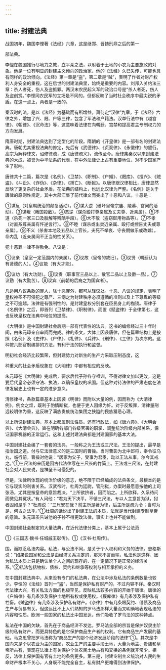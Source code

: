 ```yaml
---
---
---
```

title: 封建法典
---



战国初年，魏国李悝著《法经》六章，这是继郑、晋铸刑鼎之后的第一

部法典。

李悝在魏国推行尽地力之教，立平籴之法，以附着于土地的小农为主要施政的对象。他是一位有明显的封建主义倾向的政治家，他的《法经》久已失传，可能也具有同样的政治倾向。《法经》第一章是“盗”，第二章是“贼”，表明了作者对财产权利人身安全的重视，这在后世的封建法典里，始终是重要的内容。刘邦入关约法三章：杀人者死，伤人及盗抵罪。两汉末农民起义军的政治口号是“杀人者死，伤人及盗创赏。”李悝同农民军的立场是不同的，但都反映了当时社会秩序中最尖锐的矛盾。在这一点上，两者是一致的。

秦汉时的法，是以《法经》为基础而有所增益。萧何定“汉律”九章，于《法经》六律之外，增加了兴、厩、户等三律，包含了军法和户籍法。汉单行法中有《越宫律》、《朝律》、《沉命法》等，这意味着法律在向朝廷、宫禁和提高君主专制权力的方向发展。

隋唐时期，封建法典达到了定型化的阶段。隋朝的《开皇律》是一部有名的封建法典。唐朝尤其重视法典的修定，先后有《武德律》、《贞观律》、《永徽律》的颁行。高宗为解释律文，诏修律疏，成《唐律疏义》，流传至今。唐律集秦汉以来封建法典的大成，被誉为中华法系的代表，在中外法律史上占有重要地位，对不少国家产生了影响。

唐律共十二篇，篇次是《名例》、《卫禁》、《职制》、《户婚》、《厩库》、《擅兴》、《贼盗》、《斗讼》、《诈伪》、《杂律》、《捕亡》、《断狱》。以唐律跟汉律相比，唐律显然反映了更复杂的社会矛盾，在法典的结构上，也远比汉律为严整。《名例》是关于唐律的原则性规定，其中大部汇集了前代律文而突出了十恶和八议。十恶是：

①谋反（对皇朝统治的颠复活动）。②谋大逆（破坏皇帝宗庙、陵墓、宫阙的活动）。③谋叛（叛国投敌）。④恶逆（谋杀殴打尊亲属及丈夫尊、近亲属）。⑤不道（杀死一家三口及肢解等残酷手段）。⑥大不敬（盗窃御用物品等）。⑦不孝（对直系尊亲属有忤逆言行）。⑧不睦（谋杀或出卖近亲属、殴打或控告丈夫或尊亲属）。⑨不义（杀害本地及五品以上官长，夫死不举哀、守丧期做乐或改嫁）。⑩内乱（近亲属间不正当的性关系）。

犯十恶罪一律不得赦免。八议是：

①议亲（皇室一定范围内的亲属）。②议故（皇帝的故旧）。③议贤（朝廷认为有贤德的人）。④议能（有大才能）。

⑤议功（有大功勋）。⑥议贵（职事官三品以上、散官二品以上及爵一品）。⑦议勤（有大勤苦）。⑧议宾（前朝的后裔之为国宾者）。

凡适用八议条款的罪人，除十恶罪外，都可从轻议处。十恶、八议的规定，表明了皇权神圣不可侵犯之尊严、三纲之为封建秩序必须遵循的准则以及上下尊卑的等级之不可逾越。法律是有强制性的，是封建皇权分别套在臣民身上的枷锁。唐律于《名例律》之后，即首列《卫禁律》、《职制律》，而置《赋盗律》于全律第七，这也反映皇权在法典中地位的提高。

《大明律》是中国封建社会后期一部有代表性的法典。这书的编修经过三十年时间，由朱元璋亲自审阅而完成。律的条文，大体上因袭唐律，但在篇章结构上是按照《名例》及《吏律》、《户律》、《礼律》、《兵律》、《刑律》、《工律》为次序的。这种按六部官制编排的方法，有利于法的执行和监督。

明初社会经济比较繁荣，但封建势力对新生的生产力采取压制态度，这

种重大的社会矛盾现象在《大明律》中都有相应的反映。

朱元璋在《大明律》完成后，要求后代子孙各守祖训，不得对律文加以更改，这是要后代皇帝必须守法、执法，以确保皇权的巩固。但这种对待法律的严肃态度在法律发展史上也有一定的进步意义。

清修律书，条款篇章基本上因袭《明律》而附以大量的例，因而称为《大清律例》。例文之烦，既利于酌情断狱，也便于吏人因缘为奸。对于反叛罪，清律量刑远较明律为重，这反映了满族贵族统治集团之狭隘的民族猜忌心理。

以上所说封建法典，基本上都属刑法性质。还有行政法，如《唐六典》、《大明会典》、《大清会典》，旨在明确各部门各级官署的职掌、调整统治阶级内部关系，保证国家机器的正常运行。这和上述封建法典都是封建国家的基本大法。

中国封建社会编了一套套的法典，一般称之为王法或三尺法。王法的提出，最早是指治国之道。付与它法律意义的是三国时的曹操。当时曹彰为北中郎将，奉令征乌丸，临行前，曹操对他说：“居家为父子，受事为君臣，动以王法从事，尔今其戒之。”①三尺法的来历是因古代法律写在三尺长的竹简上。王法或三尺法，在封建社会对人民来说，是神圣不可侵犯的。

但是，法律所体现的统治阶级的意志，绝不限于已经编成的法典条文，最根本的是它与现实的利害关系。汉武帝时，杜周为廷尉，管刑狱，办案时最愿意按他的上司张汤，尤其是按皇帝的意旨裁决。“上所欲挤者，因而陷之。上所欲释，久系待问而微见其冤状。”有人问他：“君为天下决平，不循三尺法，专以人主意旨为狱，狱者固如是乎？”杜周说：“三尺安在哉？前主所是著为律，后主所是疏为令；当时为是，何古之法乎。”①杜周的话说出了封建王法的本质，法就是当代封建专制皇帝的意旨。朱元璋虽告诫他的子孙不得更改法律，事实上也并不能做到。

中国封建社会制定的大量法典，在近代法律分类上，基本上属于公法范

①《三国志·魏书·任城威王彰传》。①《汉书·杜周传》。

围，而缺乏私法内容。私法，与公法不同，是关于个人权利和义务的法律。恩格斯说：“如果说国家和公法是由经济关系决定的，那末不言而喻，私法也是这样，因为私法本质上只是确认单个人之间的现存的、在一定情况下是正常的经济关系。”②私法包括物权、债权、契约和继承等权利与相互承担的义务。

在中国封建法典中，从来没有专门的私法典，在公法中涉及私法的条例数量也较少。李悝的《法经》首列一“盗”，当然是保护私有财产的，不过内容不详。秦汉时代法律大兴，有关私法方面的也极罕见。反映私法较多内容的开始于唐律。唐律的《户婚律》有几条涉及保护土地所有权或使用权。《厩库律》有几条涉及保护私有牲畜。《贼盗律》有几条涉及保护私有财产。《杂律》中有几条跟契约、借债及商品生产与贸易有关。但这远比不上人们熟知的罗马法那样大量而又明确地表现私法的内容和性质。欧洲一些国家的私法比中国发达，他们吸收了罗马法的这种特点。

私法在中国的欠缺，首先在于商品经济不发达。罗马法全部的宗旨是保护奴隶主阶级的私有财产，而更具特色的是它保护商品生产者的权利。它有商品生产发展的基础。马克思曾把罗马法称为“商品生产的那个经济发展阶段的法律”①。其次是中国向来是个以农业为主的国家，农业生产的主要手段土地，大量为地主、贵族和皇帝所占有，表现在法律上有关保护个体农民土地占有和交换的条例就非常少。相反，法律上保护国有官有土地的条例更多。第三是，封建专制主义统治对人民的生命财产根本不关心，人身既不能完全自主，私有财产更难得到法律保护。